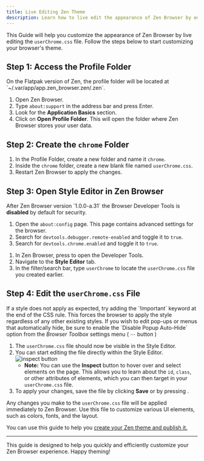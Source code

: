 ```yaml
---
title: Live Editing Zen Theme
description: Learn how to live edit the appearance of Zen Browser by editing the userChrome.css file.
---
```



This Guide will help you customize the appearance of Zen Browser by live editing the `userChrome.css` file. Follow the steps below to start customizing your browser's theme.

## Step 1: Access the Profile Folder

<Callout type="warn">
  On the Flatpak version of Zen, the profile folder will be located at `~/.var/app/app.zen_browser.zen/.zen`.
</Callout>

1. Open Zen Browser.
2. Type `about:support` in the address bar and press Enter.
3. Look for the **Application Basics** section.
4. Click on **Open Profile Folder**. This will open the folder where Zen Browser stores your user data.

## Step 2: Create the `chrome` Folder

1. In the Profile Folder, create a new folder and name it `chrome`.
2. Inside the `chrome` folder, create a new blank file named `userChrome.css`.
3. Restart Zen Browser to apply the changes.

## Step 3: Open Style Editor in Zen Browser

<Callout type="warn" title="How do I enable the Browser Developer Tools?">
  After Zen Browser version `1.0.0-a.31` the Browser Developer Tools is <strong>disabled</strong> by default for security.
  
  1. Open the `about:config` page. This page contains advanced settings for the browser.
  2. Search for `devtools.debugger.remote-enabled` and toggle it to `true`.
  3. Search for `devtools.chrome.enabled` and toggle it to `true`.
</Callout>

1. In Zen Browser, press <KeyboardShortcut shortcut="Ctrl + Shift + Alt + I" /> to open the Developer Tools.
2. Navigate to the **Style Editor** tab.
3. In the filter/search bar, type `userChrome` to locate the `userChrome.css` file you created earlier.

## Step 4: Edit the `userChrome.css` File

<Callout type="warn">
  If a style does not apply as expected, try adding the `!important` keyword at the end of the CSS rule. This forces the browser to apply the style regardless of any other existing styles.
</Callout>

<Callout type="info" title="Tip">
  If you wish to edit pop-ups or menus that automatically hide, be sure to enable the `Disable Popup Auto-Hide` option from the <em>Browser Toolbox</em> settings menu ( ⋯ button )
</Callout>

1. The `userChrome.css` file should now be visible in the Style Editor.
2. You can start editing the file directly within the Style Editor.
   ![inspect button](/assets/live-editing/inspect.png)
   - **Note:** You can use the **Inspect** button to hover over and select elements on the page. This allows you to learn about the `id`, `class`, or other attributes of elements, which you can then target in your `userChrome.css` file.
3. To apply your changes, save the file by clicking **Save** or by pressing <KeyboardShortcut shortcut="Ctrl + S" />.

Any changes you make to the `userChrome.css` file will be applied immediately to Zen Browser.
Use this file to customize various UI elements, such as colors, fonts, and the layout.

You can use this guide to help you [create your Zen theme and publish it.](/themes-store/themes-marketplace)

---

This guide is designed to help you quickly and efficiently customize your Zen Browser experience. Happy theming!
